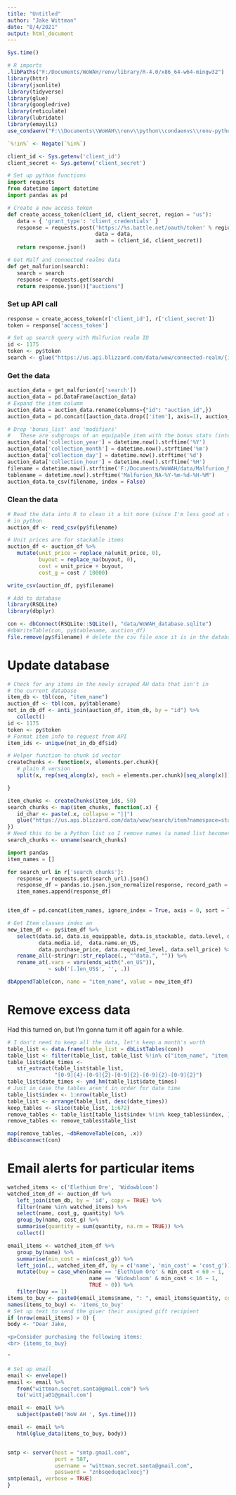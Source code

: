 ```yaml
---
title: "Untitled"
author: "Jake Wittman"
date: "8/4/2021"
output: html_document
---
```

```r
Sys.time()

# R imports
.libPaths("F:/Documents/WoWAH/renv/library/R-4.0/x86_64-w64-mingw32")
library(httr)
library(jsonlite)
library(tidyverse)
library(glue)
library(googledrive)
library(reticulate)
library(lubridate)
library(emayili)
use_condaenv("F:\\Documents\\WoWAH\\renv\\python\\condaenvs\\renv-python\\python.exe")

`%!in%` <- Negate(`%in%`)

client_id <- Sys.getenv('client_id')
client_secret <- Sys.getenv('client_secret')

```

```python
# Set up python functions
import requests
from datetime import datetime
import pandas as pd

# Create a new access token
def create_access_token(client_id, client_secret, region = "us"):
   data = { 'grant_type': 'client_credentials' }
   response = requests.post('https://%s.battle.net/oauth/token' % region,
                            data = data,
                            auth = (client_id, client_secret))
   return response.json()

# Get Malf and connected realms data
def get_malfurion(search):
   search = search
   response = requests.get(search)
   return response.json()["auctions"]
```

### Set up API call

```python
response = create_access_token(r['client_id'], r['client_secret'])
token = response['access_token']
```

```r
# Set up search query with Malfurion realm ID
id <- 1175
token <- py$token
search <- glue("https://us.api.blizzard.com/data/wow/connected-realm/{id}/auctions?namespace=dynamic-us&locale=en_US&access_token={token}")
```

### Get the data

```python
auction_data = get_malfurion(r['search'])
auction_data = pd.DataFrame(auction_data)
# Expand the item column
auction_data = auction_data.rename(columns={"id": "auction_id",})
auction_data = pd.concat([auction_data.drop(['item'], axis=1), auction_data['item'].apply(pd.Series)], axis=1)

# Drop 'bonus_list' and 'modifiers' 
#   These are subgroups of an equipable item with the bonus stats (intellect agility, strength, etc)
auction_data['collection_year'] = datetime.now().strftime('%Y')
auction_data['collection_month'] = datetime.now().strftime('%m')
auction_data['collection_day'] = datetime.now().strftime('%d')
auction_data['collection_hour'] = datetime.now().strftime('%H')
filename = datetime.now().strftime('F:/Documents/WoWAH/data/Malfurion_NA-%Y-%m-%d-%H-%M.csv')
tablename = datetime.now().strftime('Malfurion_NA-%Y-%m-%d-%H-%M')
auction_data.to_csv(filename, index = False)
```

### Clean the data
 
```r
# Read the data into R to clean it a bit more (since I'm less good at cleaning)
# in python
auction_df <- read_csv(py$filename)

# Unit prices are for stackable items 
auction_df <- auction_df %>% 
   mutate(unit_price = replace_na(unit_price, 0),
          buyout = replace_na(buyout, 0),
          cost = unit_price + buyout,
          cost_g = cost / 10000)

write_csv(auction_df, py$filename)

# Add to database
library(RSQLite)
library(dbplyr)

con <- dbConnect(RSQLite::SQLite(), "data/WoWAH_database.sqlite")
#dbWriteTable(con, py$tablename, auction_df)
file.remove(py$filename) # delete the csv file once it is in the database.
```

# Update database

```r
# Check for any items in the newly scraped AH data that isn't in
# the current database
item_db <- tbl(con, "item_name")
auction_df <- tbl(con, py$tablename)
not_in_db_df <- anti_join(auction_df, item_db, by = "id") %>% 
   collect()
id <- 1175
token <- py$token
# Format item info to request from API
item_ids <- unique(not_in_db_df$id)

# Helper function to chunk id vector
createChunks <- function(x, elements.per.chunk){
   # plain R version
   split(x, rep(seq_along(x), each = elements.per.chunk)[seq_along(x)])

}

item_chunks <- createChunks(item_ids, 50)
search_chunks <- map(item_chunks, function(.x) {
   id_char <- paste(.x, collapse = "||")
   glue("https://us.api.blizzard.com/data/wow/search/item?namespace=static-us&locale=en_US&orderby=id&&_pageSize=1000&id={id_char}&_&access_token={token}")
})
# Need this to be a Python list so I remove names (a named list becomes a python dict)
search_chunks <- unname(search_chunks)
```


```python
import pandas
item_names = []

for search_url in r['search_chunks']:
   response = requests.get(search_url).json()
   response_df = pandas.io.json.json_normalize(response, record_path = ['results'])
   item_names.append(response_df)


item_df = pd.concat(item_names, ignore_index = True, axis = 0, sort = True)

```

```r
# Get Item classes index an
new_item_df <- py$item_df %>% 
   select(data.id, data.is_equippable, data.is_stackable, data.level, data.max_count,
          data.media.id,  data.name.en_US,
          data.purchase_price, data.required_level, data.sell_price) %>% 
   rename_all(~stringr::str_replace(., "^data.", "")) %>% 
   rename_at(.vars = vars(ends_with(".en_US")),
             ~ sub('[.]en_US$', '', .))

dbAppendTable(con, name = "item_name", value = new_item_df)
```

# Remove excess data

Had this turned on, but I'm gonna turn it off again for a while.

```r
# I don't need to keep all the data, let's keep a month's worth
table_list <- data.frame(table_list = dbListTables(con))
table_list <- filter(table_list, table_list %!in% c("item_name", "item_db"))
table_list$date_times <-
   str_extract(table_list$table_list,
               "[0-9]{4}-[0-9]{2}-[0-9]{2}-[0-9]{2}-[0-9]{2}")
table_list$date_times <- ymd_hm(table_list$date_times)
# Just in case the tables aren't in order for date time
table_list$index <- 1:nrow(table_list)
table_list <- arrange(table_list, desc(date_times))
keep_tables <- slice(table_list, 1:672)
remove_tables <- table_list[table_list$index %!in% keep_tables$index, ]
remove_tables <- remove_tables$table_list

map(remove_tables, ~dbRemoveTable(con, .x))
dbDisconnect(con)

```

# Email alerts for particular items

```r
watched_items <- c('Elethium Ore', 'Widowbloom')
watched_item_df <- auction_df %>% 
   left_join(item_db, by = 'id', copy = TRUE) %>% 
   filter(name %in% watched_items) %>% 
   select(name, cost_g, quantity) %>% 
   group_by(name, cost_g) %>% 
   summarise(quantity = sum(quantity, na.rm = TRUE)) %>% 
   collect()

email_items <- watched_item_df %>% 
   group_by(name) %>% 
   summarise(min_cost = min(cost_g)) %>%
   left_join(., watched_item_df, by = c('name', 'min_cost' = 'cost_g')) %>% 
   mutate(buy = case_when(name == 'Elethium Ore' & min_cost < 60 ~ 1,
                          name == 'Widowbloom' & min_cost < 16 ~ 1,
                          TRUE ~ 0)) %>% 
   filter(buy == 1)
items_to_buy <- paste0(email_items$name, ": ", email_items$quantity, collapse = ", ")
names(items_to_buy) <- 'items_to_buy'
# Set up text to send the giver their assigned gift recipient
if (nrow(email_items) > 0) {
body <- "Dear Jake,

<p>Consider purchasing the following items:
<br> {items_to_buy}

"

# Set up email
email <- envelope()
email <- email %>% 
   from("wittman.secret.santa@gmail.com") %>% 
   to('wittja01@gmail.com')

email <- email %>% 
   subject(paste0('WoW AH ', Sys.time()))

email <- email %>% 
   html(glue_data(items_to_buy, body))


smtp <- server(host = "smtp.gmail.com",
               port = 587,
               username = "wittman.secret.santa@gmail.com",
               password = "znbsqeduqaclxecj")
smtp(email, verbose = TRUE)
}
```

